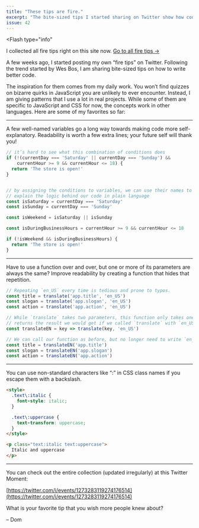 ```yaml
---
title: "These tips are fire."
excerpt: "The bite-sized tips I started sharing on Twitter show how code can be improved gradually. You can read them all on this site now."
issue: 42
---
```


<Flash
  type="info"
>
  I collected all fire tips right on this site now. <a href="/firetips/">Go to all fire tips&nbsp;→</a>
</Flash>

A few weeks ago, I started posting my own “fire tips” on Twitter. Following the trend started by Wes Bos, I am sharing bite-sized tips on how to write better code.

The inspiration for them comes from my daily work. You won’t find quizzes on bizarre quirks in JavaScript you are unlikely to ever encounter. Instead, I am giving patterns that I use a lot in real projects. While some of them are specific to JavaScript and CSS for now, the concepts work in other languages. Here are some of my favorites so far:

---

A few well-named variables go a long way towards making code more self-explanatory. Readability is worth a few extra lines; your future self will thank you!

```js
// it’s hard to see what this combination of conditions does
if (!(currentDay === 'Saturday' || currentDay === 'Sunday') &&
    currentHour >= 9 && currentHour <= 18) {
  return 'The store is open!'
}


// by assigning the conditions to variables, we can use their names to
// explain the logic behind our code in plain language
const isSaturday = currentDay === 'Saturday'
const isSunday = currentDay === 'Sunday'

const isWeekend = isSaturday || isSunday

const isDuringBusinessHours = currentHour >= 9 && currentHour <= 18

if (!isWeekend && isDuringBusinessHours) {
  return 'The store is open!'
}
```

---

Have to use a function over and over, but one or more of its parameters are always the same? Improve readability by creating a function that hides that repetition.

```js
// Repeating `en_US` every time is tedious and prone to typos.
const title = translate('app.title', 'en_US')
const slogan = translate('app.slogan', 'en_US')
const action = translate('app.action', 'en_US')

// While `translate` takes two parameters, this function only takes one. It
// returns the result we would get if we called `translate` with `en_US`.
const translateEN = key => translate(key, 'en_US')

// We can call our function as before, but no longer need to write `en_US`.
const title = translateEN('app.title')
const slogan = translateEN('app.slogan')
const action = translateEN('app.action')
```

---

You can use non-standard characters like “:” in CSS class names if you escape them with a backslash.

```html
<style>
  .text\:italic {
    font-style: italic;
  }

  .text\:uppercase {
    text-transform: uppercase;
  }
</style>

<p class="text:italic text:uppercase">
  Italic and uppercase
</p>
```

---

You can check out the entire collection (updated irregularly) at this Twitter Moment:

[https://twitter.com/i/events/1273283119274176514](https://twitter.com/i/events/1273283119274176514)

What is your favorite tip that you wish more people knew about?

– Dom
